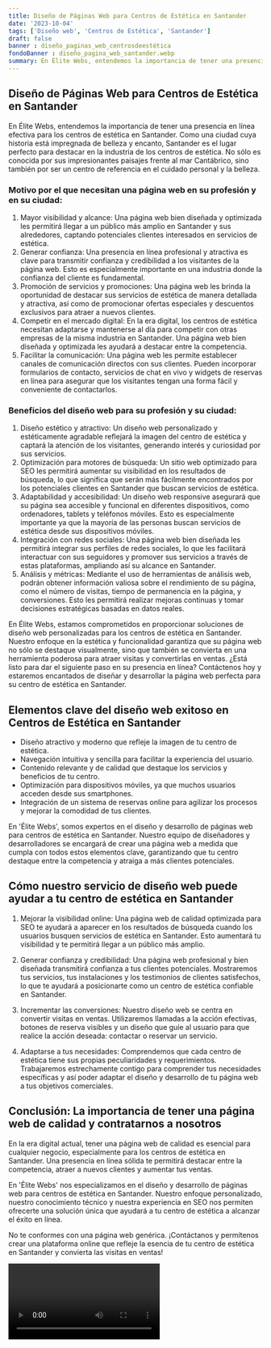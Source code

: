 ```yaml
---
title: Diseño de Páginas Web para Centros de Estética en Santander
date: '2023-10-04'
tags: ['Diseño web', 'Centros de Estética', 'Santander']
draft: false
banner : diseño_paginas_web_centrosdeestética
fondoBanner : diseño_pagina_web_santander.webp
summary: En Élite Webs, entendemos la importancia de tener una presencia en línea efectiva para los centros de estética en Santander. Como una ciudad cuya historia está impregnada de belleza y encanto, Santander es el lugar perfecto para destacar en la industria de los centros de estética. No sólo es conocida por sus impresionantes paisajes frente al mar Cantábrico, sino también por ser un centro de referencia en el cuidado personal y la belleza.
---
```


## Diseño de Páginas Web para Centros de Estética en Santander

En Élite Webs, entendemos la importancia de tener una presencia en línea efectiva para los centros de estética en Santander. Como una ciudad cuya historia está impregnada de belleza y encanto, Santander es el lugar perfecto para destacar en la industria de los centros de estética. No sólo es conocida por sus impresionantes paisajes frente al mar Cantábrico, sino también por ser un centro de referencia en el cuidado personal y la belleza.

### Motivo por el que necesitan una página web en su profesión y en su ciudad:

1. Mayor visibilidad y alcance: Una página web bien diseñada y optimizada les permitirá llegar a un público más amplio en Santander y sus alrededores, captando potenciales clientes interesados en servicios de estética.
2. Generar confianza: Una presencia en línea profesional y atractiva es clave para transmitir confianza y credibilidad a los visitantes de la página web. Esto es especialmente importante en una industria donde la confianza del cliente es fundamental.
3. Promoción de servicios y promociones: Una página web les brinda la oportunidad de destacar sus servicios de estética de manera detallada y atractiva, así como de promocionar ofertas especiales y descuentos exclusivos para atraer a nuevos clientes.
4. Competir en el mercado digital: En la era digital, los centros de estética necesitan adaptarse y mantenerse al día para competir con otras empresas de la misma industria en Santander. Una página web bien diseñada y optimizada les ayudará a destacar entre la competencia.
5. Facilitar la comunicación: Una página web les permite establecer canales de comunicación directos con sus clientes. Pueden incorporar formularios de contacto, servicios de chat en vivo y widgets de reservas en línea para asegurar que los visitantes tengan una forma fácil y conveniente de contactarlos.

### Beneficios del diseño web para su profesión y su ciudad:

1. Diseño estético y atractivo: Un diseño web personalizado y estéticamente agradable reflejará la imagen del centro de estética y captará la atención de los visitantes, generando interés y curiosidad por sus servicios.
2. Optimización para motores de búsqueda: Un sitio web optimizado para SEO les permitirá aumentar su visibilidad en los resultados de búsqueda, lo que significa que serán más fácilmente encontrados por los potenciales clientes en Santander que buscan servicios de estética.
3. Adaptabilidad y accesibilidad: Un diseño web responsive asegurará que su página sea accesible y funcional en diferentes dispositivos, como ordenadores, tablets y teléfonos móviles. Esto es especialmente importante ya que la mayoría de las personas buscan servicios de estética desde sus dispositivos móviles.
4. Integración con redes sociales: Una página web bien diseñada les permitirá integrar sus perfiles de redes sociales, lo que les facilitará interactuar con sus seguidores y promover sus servicios a través de estas plataformas, ampliando así su alcance en Santander.
5. Análisis y métricas: Mediante el uso de herramientas de análisis web, podrán obtener información valiosa sobre el rendimiento de su página, como el número de visitas, tiempo de permanencia en la página, y conversiones. Esto les permitirá realizar mejoras continuas y tomar decisiones estratégicas basadas en datos reales.

En Élite Webs, estamos comprometidos en proporcionar soluciones de diseño web personalizadas para los centros de estética en Santander. Nuestro enfoque en la estética y funcionalidad garantiza que su página web no sólo se destaque visualmente, sino que también se convierta en una herramienta poderosa para atraer visitas y convertirlas en ventas. ¿Está listo para dar el siguiente paso en su presencia en línea? Contáctenos hoy y estaremos encantados de diseñar y desarrollar la página web perfecta para su centro de estética en Santander.

<GifSeo />

<Cta />

## Elementos clave del diseño web exitoso en Centros de Estética en Santander

- Diseño atractivo y moderno que refleje la imagen de tu centro de estética.
- Navegación intuitiva y sencilla para facilitar la experiencia del usuario.
- Contenido relevante y de calidad que destaque los servicios y beneficios de tu centro.
- Optimización para dispositivos móviles, ya que muchos usuarios acceden desde sus smartphones.
- Integración de un sistema de reservas online para agilizar los procesos y mejorar la comodidad de tus clientes.

En 'Élite Webs', somos expertos en el diseño y desarrollo de páginas web para centros de estética en Santander. Nuestro equipo de diseñadores y desarrolladores se encargará de crear una página web a medida que cumpla con todos estos elementos clave, garantizando que tu centro destaque entre la competencia y atraiga a más clientes potenciales.

## Cómo nuestro servicio de diseño web puede ayudar a tu centro de estética en Santander

1. Mejorar la visibilidad online: Una página web de calidad optimizada para SEO te ayudará a aparecer en los resultados de búsqueda cuando los usuarios busquen servicios de estética en Santander. Esto aumentará tu visibilidad y te permitirá llegar a un público más amplio.

2. Generar confianza y credibilidad: Una página web profesional y bien diseñada transmitirá confianza a tus clientes potenciales. Mostraremos tus servicios, tus instalaciones y los testimonios de clientes satisfechos, lo que te ayudará a posicionarte como un centro de estética confiable en Santander.

3. Incrementar las conversiones: Nuestro diseño web se centra en convertir visitas en ventas. Utilizaremos llamadas a la acción efectivas, botones de reserva visibles y un diseño que guíe al usuario para que realice la acción deseada: contactar o reservar un servicio.

4. Adaptarse a tus necesidades: Comprendemos que cada centro de estética tiene sus propias peculiaridades y requerimientos. Trabajaremos estrechamente contigo para comprender tus necesidades específicas y así poder adaptar el diseño y desarrollo de tu página web a tus objetivos comerciales.

## Conclusión: La importancia de tener una página web de calidad y contratarnos a nosotros

En la era digital actual, tener una página web de calidad es esencial para cualquier negocio, especialmente para los centros de estética en Santander. Una presencia en línea sólida te permitirá destacar entre la competencia, atraer a nuevos clientes y aumentar tus ventas.

En 'Élite Webs' nos especializamos en el diseño y desarrollo de páginas web para centros de estética en Santander. Nuestro enfoque personalizado, nuestro conocimiento técnico y nuestra experiencia en SEO nos permiten ofrecerte una solución única que ayudará a tu centro de estética a alcanzar el éxito en línea.

No te conformes con una página web genérica. ¡Contáctanos y permítenos crear una plataforma online que refleje la esencia de tu centro de estética en Santander y convierta las visitas en ventas!

<Video />

<CtaBot job='Centros de Estética' city='Santander'/>

<Gmaps query='Santander+españa+maps' />